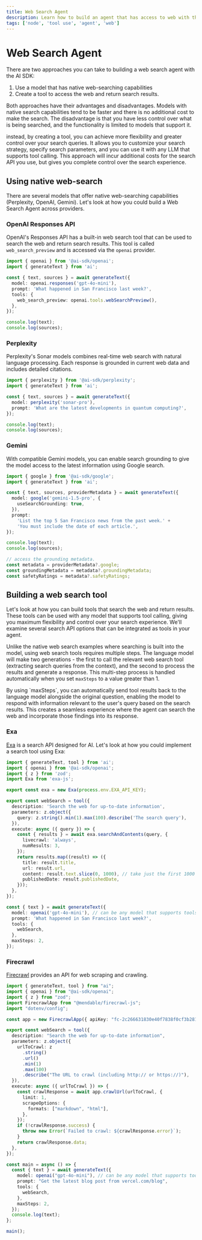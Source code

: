 ```yaml
---
title: Web Search Agent
description: Learn how to build an agent that has access to web with the AI SDK and Node
tags: ['node', 'tool use', 'agent', 'web']
---
```


# Web Search Agent

There are two approaches you can take to building a web search agent with the AI SDK:

1. Use a model that has native web-searching capabilities
2. Create a tool to access the web and return search results.

Both approaches have their advantages and disadvantages. Models with native search capabilities tend to be faster and there is no additional cost to make the search. The disadvantage is that you have less control over what is being searched, and the functionality is limited to models that support it.

instead, by creating a tool, you can achieve more flexibility and greater control over your search queries. It allows you to customize your search strategy, specify search parameters, and you can use it with any LLM that supports tool calling. This approach will incur additional costs for the search API you use, but gives you complete control over the search experience.

## Using native web-search

There are several models that offer native web-searching capabilities (Perplexity, OpenAI, Gemini). Let's look at how you could build a Web Search Agent across providers.

### OpenAI Responses API

OpenAI's Responses API has a built-in web search tool that can be used to search the web and return search results. This tool is called `web_search_preview` and is accessed via the `openai` provider.

```ts
import { openai } from '@ai-sdk/openai';
import { generateText } from 'ai';

const { text, sources } = await generateText({
  model: openai.responses('gpt-4o-mini'),
  prompt: 'What happened in San Francisco last week?',
  tools: {
    web_search_preview: openai.tools.webSearchPreview(),
  },
});

console.log(text);
console.log(sources);
```

### Perplexity

Perplexity's Sonar models combines real-time web search with natural language processing. Each response is grounded in current web data and includes detailed citations.

```ts
import { perplexity } from '@ai-sdk/perplexity';
import { generateText } from 'ai';

const { text, sources } = await generateText({
  model: perplexity('sonar-pro'),
  prompt: 'What are the latest developments in quantum computing?',
});

console.log(text);
console.log(sources);
```

### Gemini

With compatible Gemini models, you can enable search grounding to give the model access to the latest information using Google search.

```ts
import { google } from '@ai-sdk/google';
import { generateText } from 'ai';

const { text, sources, providerMetadata } = await generateText({
  model: google('gemini-1.5-pro', {
    useSearchGrounding: true,
  }),
  prompt:
    'List the top 5 San Francisco news from the past week.' +
    'You must include the date of each article.',
});

console.log(text);
console.log(sources);

// access the grounding metadata.
const metadata = providerMetadata?.google;
const groundingMetadata = metadata?.groundingMetadata;
const safetyRatings = metadata?.safetyRatings;
```

## Building a web search tool

Let's look at how you can build tools that search the web and return results. These tools can be used with any model that supports tool calling, giving you maximum flexibility and control over your search experience. We'll examine several search API options that can be integrated as tools in your agent.

Unlike the native web search examples where searching is built into the model, using web search tools requires multiple steps. The language model will make two generations - the first to call the relevant web search tool (extracting search queries from the context), and the second to process the results and generate a response. This multi-step process is handled automatically when you set `maxSteps` to a value greater than 1.

<Note>
  By using `maxSteps`, you can automatically send tool results back to the
  language model alongside the original question, enabling the model to respond
  with information relevant to the user's query based on the search results.
  This creates a seamless experience where the agent can search the web and
  incorporate those findings into its response.
</Note>

### Exa
[Exa](https://exa.ai/) is a search API designed for AI. Let's look at how you could implement a search tool using Exa:

```ts
import { generateText, tool } from 'ai';
import { openai } from '@ai-sdk/openai';
import { z } from 'zod';
import Exa from 'exa-js';

export const exa = new Exa(process.env.EXA_API_KEY);

export const webSearch = tool({
  description: 'Search the web for up-to-date information',
  parameters: z.object({
    query: z.string().min(1).max(100).describe('The search query'),
  }),
  execute: async ({ query }) => {
    const { results } = await exa.searchAndContents(query, {
      livecrawl: 'always',
      numResults: 3,
    });
    return results.map((result) => ({
      title: result.title,
      url: result.url,
      content: result.text.slice(0, 1000), // take just the first 1000 characters
      publishedDate: result.publishedDate,
    }));
  },
});

const { text } = await generateText({
  model: openai('gpt-4o-mini'), // can be any model that supports tools
  prompt: 'What happened in San Francisco last week?',
  tools: {
    webSearch,
  },
  maxSteps: 2,
});
```

### Firecrawl
[Firecrawl](https://firecrawl.dev) provides an API for web scraping and crawling.

```ts
import { generateText, tool } from "ai";
import { openai } from "@ai-sdk/openai";
import { z } from "zod";
import FirecrawlApp from "@mendable/firecrawl-js";
import "dotenv/config";

const app = new FirecrawlApp({ apiKey: "fc-2c266631830e40f7838f0cf3b281b08a" });

export const webSearch = tool({
  description: "Search the web for up-to-date information",
  parameters: z.object({
    urlToCrawl: z
      .string()
      .url()
      .min(1)
      .max(100)
      .describe("The URL to crawl (including http:// or https://)"),
  }),
  execute: async ({ urlToCrawl }) => {
    const crawlResponse = await app.crawlUrl(urlToCrawl, {
      limit: 1,
      scrapeOptions: {
        formats: ["markdown", "html"],
      },
    });
    if (!crawlResponse.success) {
      throw new Error(`Failed to crawl: ${crawlResponse.error}`);
    }
    return crawlResponse.data;
  },
});

const main = async () => {
  const { text } = await generateText({
    model: openai("gpt-4o-mini"), // can be any model that supports tools
    prompt: "Get the latest blog post from vercel.com/blog",
    tools: {
      webSearch,
    },
    maxSteps: 2,
  });
  console.log(text);
};

main();
```